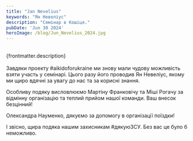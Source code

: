 ```yaml
---
title: "Jan Nevelius"
keywords: "Ян Невеліус"
description: "Семінар в Кошіце."
pubDate: 'Jun 30 2024'
heroImage: /blog/Jun_Nevelius_2024.jpg
---
```

<br/>
{frontmatter.description}
<br/>
<br/>
Завдяки проекту #aikidoforukraine ми знову мали чудову можливість взяти участь у семінарі. 
Цього разу його проводив Ян Невеліус, якому ми щиро вдячні за увагу до нас та за корисні знання.

Особливу подяку висловлюємо Мартіну Франковічу та Міші Рогачу за відмінну організацію та теплий прийом нашої команди. Ваш внесок безцінний!

Олександра Науменко, дякуємо за допомогу в організації поїздки!

І звісно, щира подяка нашим захисникам #дякуюЗСУ. Без вас це було б неможливо.





